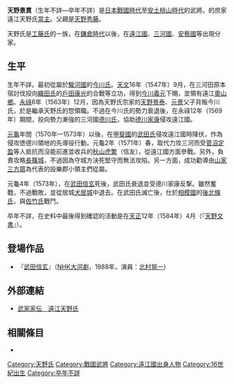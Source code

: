 {{日本武士
|名稱= 天野 景貫
|圖片名稱= 
|圖片大小= 
|圖片說明= 
|時代= [[日本戰國時代|日本戰國時代]]—[[安土桃山時代|安土桃山時代]]
|出生日期= 不詳
|出生地點= 
|逝世日期= 不詳
|逝世地點= 
|假名= 
|羅馬字= 
|幼名= 
|改名= 
|别名= 安藝守（通稱）
|諡号= 
|神号= 
|戒名= 
|洗禮名= 
|墓所= 
|朝廷官位= 宮內右衛門尉
|幕府職位= 
|主君= [[今川義元|今川義元]]→[[今川氏真|氏真]]→[[德川家康|德川家康]]→[[武田信玄|武田信玄]]→[[武田勝賴|勝賴]]→[[北條氏政|北條氏政]]
|藩= 
|氏族= {{tsl|ja|藤原南家}}[[工藤氏|工藤氏]]流{{tsl|ja|天野氏|遠江天野氏}}
|父母= 父：[[天野秀藤|天野秀藤]]
|養父= 
|養母= 
|兄弟= 兄：[[天野正貫|正貫]]
|姐妹= 
|正室= 不詳
|側室= 
|嗣子= [[天野景直|景直]]
|嗣女= 
|養子= 
|養女= 
}}
{{japanese|japanese=天野 景貫|kana=あまの かげつら|romaji=Amano Kagetsura}}
'''天野景貫'''（生年不詳—卒年不詳）是[[日本戰國時代|日本戰國時代]]至[[安土桃山時代|安土桃山時代]]的武將。{{tsl|ja|天野氏}}的庶家遠江天野氏[[當主|當主]]。父親是[[天野秀藤|天野秀藤]]。

天野氏是{{tsl|ja|藤原南家}}[[工藤氏|工藤氏]]的一族，在[[鎌倉時代|鎌倉時代]]以後，在[[遠江國|遠江國]]、[[三河國|三河國]]、[[安藝國|安藝國]]等出現分家。

== 生平 ==
生年不詳。最初從屬於[[駿河國|駿河國]]的[[今川氏|今川氏]]。[[天文_(後奈良天皇)|天文]]16年（1547年）9月，在三河田原本宿討伐投向[[織田氏|織田氏]]的[[戶田康光|戶田康光]]的合戰等立功，得到[[今川義元|今川義元]]下賜{{tsl|ja|感状|感狀}}，並領有遠江[[奧山鄉|奧山鄉]]。[[永祿|永祿]]6年（1563年）12月，因為天野氏宗家的[[天野景泰|天野景泰]]、[[天野元景|元景]]父子背叛今川氏，於是繼承天野氏的惣領職。不過在今川氏的勢力衰退後，在永祿12年（1569年）期間，投向勢力漸強的三河國[[德川氏|德川氏]]，協助[[德川家康|德川家康]]侵攻遠江國。

[[元龜|元龜]]年間（1570年—1573年）以後，在[[甲斐國|甲斐國]]的[[武田氏|武田氏]]侵攻遠江國時降伏，作為侵攻徳德川領地的先導役行動。元龜2年（1571年）春，取代力攻三河{{tsl|ja|設楽郡|設樂郡}}而受[[菅沼定盈|菅沼定盈]]等人抵抗而沒能前進並收兵的[[秋山虎繁|秋山虎繁]]（信友），從遠江國方面參戰。另外，負責攻略[[長篠城|長篠城]]，不過因為守城方決死堅守而無法攻陷。另一方面，成功勸導由[[山家三方眾|山家三方眾]]為代表的設樂郡小領主們從屬。

元龜4年（1573年），在[[武田信玄|武田信玄]]死後，武田氏衰退並受德川家康反撃。雖然奮戰，不過戰敗，並從居城[[犬居城|犬居城]]中退去。在武田氏滅亡後，仕於[[相模國|相模國]]的[[後北條氏|後北條氏]]，與[[佐竹氏|佐竹氏]]戰鬥。

卒年不詳，在史料中最後得到確認的活動是在[[天正_(日本)|天正]]12年（1584年）4月（『[[天野文書|天野文書]]』）。

== 登場作品 ==
*『[[武田信玄_(大河劇)|武田信玄]]』（[[NHK大河劇|NHK大河劇]]，1988年，演員：[[北村晃一|北村晃一]]）

== 外部連結 ==
*[http://www2.harimaya.com/sengoku/html/to_amano.html 武家家伝＿遠江天野氏]{{Wayback|url=http://www2.harimaya.com/sengoku/html/to_amano.html |date=20160729133327 }}

== 相關條目 ==
*{{tsl|ja|天野氏}}

[[Category:天野氏|Category:天野氏]]
[[Category:戰國武將|Category:戰國武將]]
[[Category:遠江國出身人物|Category:遠江國出身人物]]
[[Category:16世紀出生|Category:16世紀出生]]
[[Category:卒年不詳|Category:卒年不詳]]